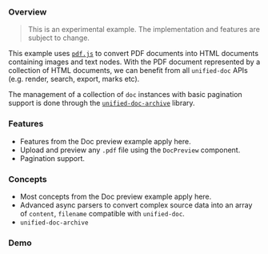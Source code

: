 

### Overview

<SourceCode source="examples/pdf" />

> This is an experimental example.  The implementation and features are subject to change.

This example uses [`pdf.js`][pdfjs] to convert PDF documents into HTML documents containing images and text nodes.  With the PDF document represented by a collection of HTML documents, we can benefit from all `unified-doc` APIs (e.g. render, search, export, marks etc).

The management of a collection of `doc` instances with basic pagination support is done through the [`unified-doc-archive`][unified-doc-archive] library.

### Features
- Features from the <Link to="/examples/doc-preview">Doc preview</Link> example apply here.
- Upload and preview any `.pdf` file using the `DocPreview` component.
- Pagination support.

### Concepts
- Most concepts from the <Link to="/examples/doc-preview">Doc preview</Link> example apply here.
- Advanced async parsers to convert complex source data into an array of `content`, `filename` compatible with `unified-doc`.
- `unified-doc-archive`

### Demo

<PdfExample />

<!-- Definitions -->
[pdfjs]: https://github.com/mozilla/pdf.js
[unified-doc-archive]: https://github.com/unified-doc/unified-doc-archive
